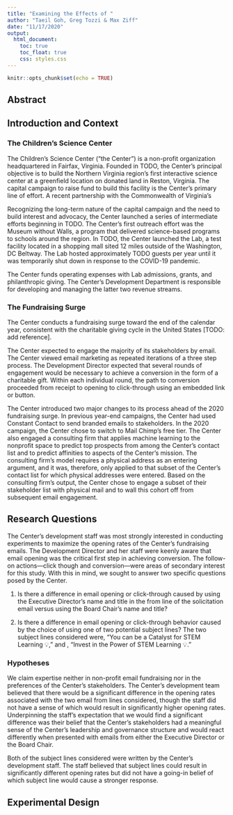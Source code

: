 ```yaml
---
title: "Examining the Effects of "
author: "Taeil Goh, Greg Tozzi & Max Ziff"
date: "11/17/2020"
output:
  html_document:
    toc: true
    toc_float: true
    css: styles.css
---
```


```r
knitr::opts_chunk$set(echo = TRUE)
```

## Abstract

## Introduction and Context

### The Children’s Science Center

The Children’s Science Center (“the Center”) is a non-profit organization headquartered in Fairfax, Virginia.  Founded in TODO, the Center’s principal objective is to build the Northern Virginia region’s first interactive science center at a greenfield location on donated land in Reston, Virginia.  The capital campaign to raise fund to build this facility is the Center’s primary line of effort.  A recent partnership with the Commonwealth of Virginia’s 

Recognizing the long-term nature of the capital campaign and the need to build interest and advocacy, the Center launched a series of intermediate efforts beginning in TODO.  The Center’s first outreach effort was the Museum without Walls, a program that delivered science-based programs to schools around the region.  In TODO, the Center launched the Lab, a test facility located in a shopping mall sited 12 miles outside of the Washington, DC Beltway.  The Lab hosted approximately TODO guests per year until it was temporarily shut down in response to the COVID-19 pandemic.

The Center funds operating expenses with Lab admissions, grants, and philanthropic giving.  The Center’s Development Department is responsible for developing and managing the latter two revenue streams.

### The Fundraising Surge

The Center conducts a fundraising surge toward the end of the calendar year, consistent with the charitable giving cycle in the United States [TODO: add reference].

The Center expected to engage the majority of its stakeholders by email.  The Center viewed email marketing as repeated iterations of a three step process.  The Development Director expected that several rounds of engagement would be necessary to achieve a conversion in the form of a charitable gift.  Within each individual round, the path to conversion proceeded from receipt to opening to click-through using an embedded link or button.

The Center introduced two major changes to its process ahead of the 2020 fundraising surge.  In previous year-end campaigns, the Center had used Constant Contact to send branded emails to stakeholders.  In the 2020 campaign, the Center chose to switch to Mail Chimp’s free tier.  The Center also engaged a consulting firm that applies machine learning to the nonprofit space to predict top prospects from among the Center’s contact list and to predict affinities to aspects of the Center’s mission.  The consulting firm’s model requires a physical address as an entering argument, and it was, therefore, only applied to that subset of the Center’s contact list for which physical addresses were entered.  Based on the consulting firm’s output, the Center chose to engage a subset of their stakeholder list with physical mail and to wall this cohort off from subsequent email engagement.

## Research Questions

The Center's development staff was most strongly interested in conducting experiments to maximize the opening rates of the Center's fundraising emails.  The Development Director and her staff were keenly aware that email opening was the critical first step in achieving conversion.  The follow-on actions---click though and conversion---were areas of secondary interest for this study.  With this in mind, we sought to answer two specific questions posed by the Center.

1. Is there a difference in email opening or click-through caused by using the Executive Director’s name and title in the from line of the solicitation email versus using the Board Chair’s name and title?

2. Is there a difference in email opening or click-through behavior caused by the choice of using one of two potential subject lines?  The two subject lines considered were, “You can be a Catalyst for STEM Learning 💡," and , "Invest in the Power of STEM Learning 💡."

### Hypotheses

We claim expertise neither in non-profit email fundraising nor in the preferences of the Center's stakeholders.  The Center's development team believed that there would be a significant difference in the opening rates associated with the two email from lines considered, though the staff did not have a sense of which would result in significantly higher opening rates.  Underpinning the staff's expectation that we would find a significant difference was their belief that the Center's stakeholders had a meaningful sense of the Center's leadership and governance structure and would react differently when presented with emails from either the Executive Director or the Board Chair.

Both of the subject lines considered were written by the Center's development staff.  The staff believed that subject lines could result in significantly different opening rates but did not have a going-in belief of which subject line would cause a stronger response.

## Experimental Design

